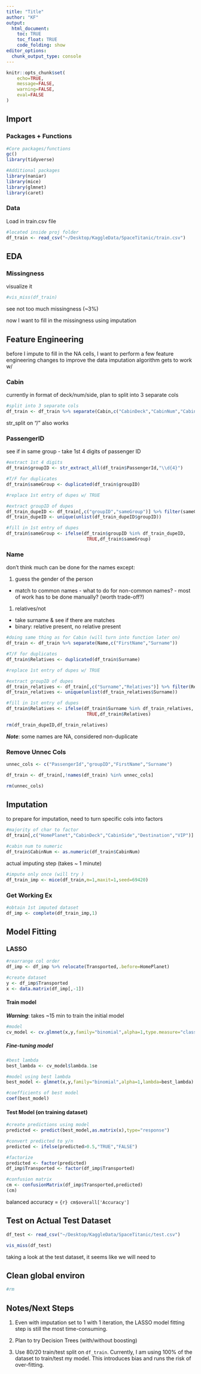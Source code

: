 ```yaml
---
title: "Title"
author: "KF"
output: 
  html_document:
    toc: TRUE
    toc_float: TRUE
    code_folding: show
editor_options: 
  chunk_output_type: console
---
```


```r
knitr::opts_chunk$set(
	echo=TRUE,
	message=FALSE,
	warning=FALSE,
	eval=FALSE
)
```

## Import

### Packages + Functions

```r
#Core packages/functions
gc()
library(tidyverse)

#Additional packages
library(naniar)
library(mice)
library(glmnet)
library(caret)
```

### Data

Load in train.csv file

```r
#located inside proj folder
df_train <- read_csv("~/Desktop/KaggleData/SpaceTitanic/train.csv")
```

## EDA

### Missingness

visualize it

```r
#vis_miss(df_train)
```

see not too much missingness (~3%)

now I want to fill in the missingness using imputation

## Feature Engineering

before I impute to fill in the NA cells, I want to perform a few feature engineering changes to improve the data imputation algorithm gets to work w/

### Cabin

currently in format of deck/num/side, plan to split into 3 separate cols

```r
#split into 3 separate cols
df_train <- df_train %>% separate(Cabin,c("CabinDeck","CabinNum","CabinSide"))
```

str_split on "/" also works

### PassengerID

see if in same group
  - take 1st 4 digits of passenger ID

```r
#extract 1st 4 digits
df_train$groupID <- str_extract_all(df_train$PassengerId,"\\d{4}")

#T/F for duplicates
df_train$sameGroup <- duplicated(df_train$groupID)

#replace 1st entry of dupes w/ TRUE

#extract groupID of dupes
df_train_dupeID <- df_train[,c("groupID","sameGroup")] %>% filter(sameGroup==TRUE)
df_train_dupeID <- unique(unlist(df_train_dupeID$groupID))

#fill in 1st entry of dupes
df_train$sameGroup <- ifelse(df_train$groupID %in% df_train_dupeID,
                              TRUE,df_train$sameGroup)
```

### Name

don't think much can be done for the names except:

1. guess the gender of the person
  -  match to common names
    - what to do for non-common names?
    - most of work has to be done manually? (worth trade-off?)

1. relatives/not
  - take surname & see if there are matches
  - binary: relative present, no relative present

```r
#doing same thing as for Cabin (will turn into function later on)
df_train <- df_train %>% separate(Name,c("FirstName","Surname"))

#T/F for duplicates
df_train$Relatives <- duplicated(df_train$Surname)

#replace 1st entry of dupes w/ TRUE

#extract groupID of dupes
df_train_relatives <- df_train[,c("Surname","Relatives")] %>% filter(Relatives==TRUE)
df_train_relatives <- unique(unlist(df_train_relatives$Surname))

#fill in 1st entry of dupes
df_train$Relatives <- ifelse(df_train$Surname %in% df_train_relatives,
                              TRUE,df_train$Relatives)

rm(df_train_dupeID,df_train_relatives)
```

***Note***: some names are NA, considered non-duplicate

### Remove Unnec Cols

```r
unnec_cols <- c("PassengerId","groupID","FirstName","Surname")

df_train <- df_train[,!names(df_train) %in% unnec_cols]

rm(unnec_cols)
```

## Imputation

to prepare for imputation, need to turn specific cols into factors

```r
#majority of char to factor
df_train[,c("HomePlanet","CabinDeck","CabinSide","Destination","VIP")] <- lapply(df_train[,c("HomePlanet","CabinDeck","CabinSide","Destination","VIP")],as.factor)

#cabin num to numeric
df_train$CabinNum <- as.numeric(df_train$CabinNum)
```

actual imputing step (takes ~ 1 minute)

```r
#impute only once (will try )
df_train_imp <- mice(df_train,m=1,maxit=1,seed=69420)
```

### Get Working Ex

```r
#obtain 1st imputed dataset
df_imp <- complete(df_train_imp,1)
```

## Model Fitting

### LASSO

```r
#rearrange col order
df_imp <- df_imp %>% relocate(Transported,.before=HomePlanet)

#create dataset
y <- df_imp$Transported
x <- data.matrix(df_imp[,-1])
```

#### Train model

***Warning***: takes ~15 min to train the initial model

```r
#model
cv_model <- cv.glmnet(x,y,family="binomial",alpha=1,type.measure="class",nfolds=nrow(df_imp))
```

##### Fine-tuning model

```r
#best lambda
best_lambda <- cv_model$lambda.1se

#model using best lambda
best_model <- glmnet(x,y,family="binomial",alpha=1,lambda=best_lambda)

#coefficients of best model
coef(best_model)
```

#### Test Model (on training dataset)

```r
#create predictions using model
predicted <- predict(best_model,as.matrix(x),type="response")

#convert predicted to y/n
predicted <- ifelse(predicted>0.5,"TRUE","FALSE")

#factorize
predicted <- factor(predicted)
df_imp$Transported <- factor(df_imp$Transported)

#confusion matrix
cm <- confusionMatrix(df_imp$Transported,predicted)
(cm)
```

balanced accuracy = `{r} cm$overall['Accuracy']`

## Test on Actual Test Dataset

```r
df_test <- read_csv("~/Desktop/KaggleData/SpaceTitanic/test.csv")
```

```r
vis_miss(df_test)
```

taking a look at the test dataset, it seems like we will need to 

## Clean global environ

```r
#rm
```

## Notes/Next Steps

1. Even with imputation set to 1 with 1 iteration, the LASSO model fitting step is still the most time-consuming.

1. Plan to try Decision Trees (with/without boosting)

1. Use 80/20 train/test split on `df_train`. Currently, I am using 100% of the dataset to train/test my model. This introduces bias and runs the risk of over-fitting.
